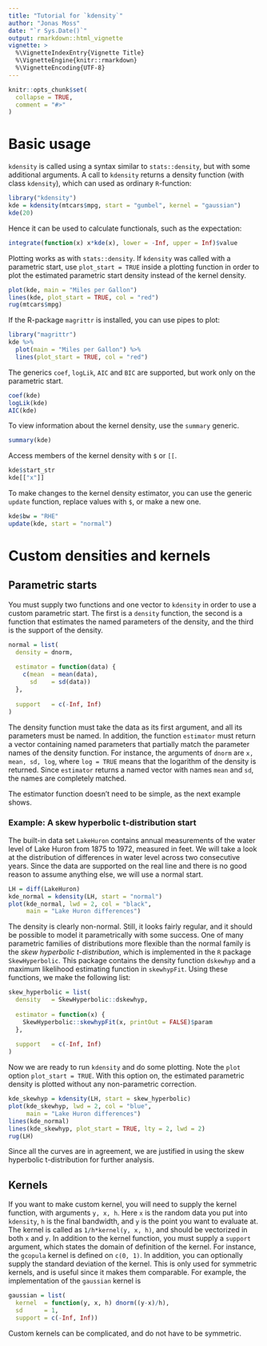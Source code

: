 ```yaml
---
title: "Tutorial for `kdensity`"
author: "Jonas Moss"
date: "`r Sys.Date()`"
output: rmarkdown::html_vignette
vignette: >
  %\VignetteIndexEntry{Vignette Title}
  %\VignetteEngine{knitr::rmarkdown}
  %\VignetteEncoding{UTF-8}
---
```


```r
knitr::opts_chunk$set(
  collapse = TRUE,
  comment = "#>"
)
```

# Basic usage

`kdensity` is called using a syntax similar to `stats::density`, but with some additional arguments. A call to `kdensity` returns a density function (with class `kdensity`), which can used as ordinary `R`-function:

```r
library("kdensity")
kde = kdensity(mtcars$mpg, start = "gumbel", kernel = "gaussian")
kde(20)
```
Hence it can be used to calculate functionals, such as the expectation:

```r
integrate(function(x) x*kde(x), lower = -Inf, upper = Inf)$value 
```

Plotting works as with `stats::density`. If `kdensity` was called with a parametric start, use `plot_start = TRUE` inside a plotting function in order to plot the estimated parametric start density instead of the kernel density.

```r
plot(kde, main = "Miles per Gallon")
lines(kde, plot_start = TRUE, col = "red")
rug(mtcars$mpg)
```

If the R-package `magrittr` is installed, you can use pipes to plot:

```r
library("magrittr")
kde %>%
  plot(main = "Miles per Gallon") %>%
  lines(plot_start = TRUE, col = "red")
```

The generics `coef`, `logLik`, `AIC` and `BIC` are supported, but work only on the parametric start. 

```r
coef(kde)
logLik(kde)
AIC(kde)
```

To view information about the kernel density, use the `summary` generic.

```r
summary(kde)
```

Access members of the kernel density with `$` or `[[`.

```r
kde$start_str 
kde[["x"]]
```

To make changes to the kernel density estimator, you can use the generic `update` function, replace values with `$`, or make a new one.

```r
kde$bw = "RHE"
update(kde, start = "normal")
```

# Custom densities and kernels
## Parametric starts

You must supply two functions and one vector to `kdensity` in order to use a custom parametric start. The first is a `density` function, the second is a function that estimates the named parameters of the density, and the third is the support of the density. 

```r
normal = list(
  density = dnorm,
  
  estimator = function(data) {
    c(mean  = mean(data),
      sd    = sd(data))
  },
  
  support   = c(-Inf, Inf)
)
```

The density function must take the data as its first argument, and all its parameters must be named. In addition, the function `estimator` must return a vector containing named parameters that partially match the parameter names of the density function. For instance, the arguments of `dnorm` are `x, mean, sd, log`, where `log = TRUE` means that the logarithm of the density is returned. Since `estimator` returns a named vector with names `mean` and `sd`, the names are completely matched. 

The estimator function doesn't need to be simple, as the next example shows.

### Example: A skew hyperbolic t-distribution start

The built-in data set `LakeHuron` contains annual measurements of the water level of Lake Huron from 1875 to 1972, measured in feet. We will take a look at the distribution of differences in water level across two consecutive years. Since the data are supported on the real line and there is no good reason to assume anything else, we will use a normal start.

```r
LH = diff(LakeHuron)
kde_normal = kdensity(LH, start = "normal")
plot(kde_normal, lwd = 2, col = "black",
     main = "Lake Huron differences")
```

The density is clearly non-normal. Still, it looks fairly regular, and it should be possible to model it parametrically with some success. One of many parametric families of distributions more flexible than the normal family is the *skew hyperbolic t-distribution*, which is implemented in the `R` package `SkewHyperbolic`. This package contains the density function `dskewhyp` and a maximum likelihood estimating function in `skewhypFit`. Using these functions, we make the following list: 

```r
skew_hyperbolic = list(
  density   = SkewHyperbolic::dskewhyp,
  
  estimator = function(x) {
    SkewHyperbolic::skewhypFit(x, printOut = FALSE)$param
  },
  
  support   = c(-Inf, Inf)
)
```

Now we are ready to run `kdensity` and do some plotting. Note the `plot` option `plot_start = TRUE`. With this option on, the estimated parametric density is plotted without any non-parametric correction.

```r
kde_skewhyp = kdensity(LH, start = skew_hyperbolic)
plot(kde_skewhyp, lwd = 2, col = "blue",
     main = "Lake Huron differences")
lines(kde_normal)
lines(kde_skewhyp, plot_start = TRUE, lty = 2, lwd = 2)
rug(LH)
```

Since all the curves are in agreement, we are justified in using the skew hyperbolic t-distribution for further analysis.

## Kernels

If you want to make custom kernel, you will need to supply the kernel function, with arguments `y, x, h`. Here `x` is the random data you put into `kdensity`, `h` is the final bandwidth, and `y` is the point you want to evaluate at. The kernel is called as `1/h*kernel(y, x, h)`, and should be vectorized in both `x` and `y`. In addition to the kernel function, you must supply a `support` argument, which states the domain of definition of the kernel. For instance, the `gcopula` kernel is defined on `c(0, 1)`. In addition, you can optionally supply the standard deviation of the kernel. This is only used for symmetric kernels, and is useful since it makes them comparable. For example, the implementation of the `gaussian` kernel is

```r
gaussian = list(
  kernel  = function(y, x, h) dnorm((y-x)/h),
  sd      = 1,
  support = c(-Inf, Inf))
```

Custom kernels can be complicated, and do not have to be symmetric.
